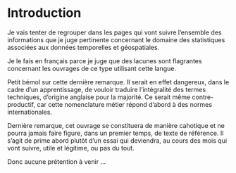 # Introduction {.unnumbered}

Je vais tenter de regrouper dans les pages qui vont suivre l'ensemble des informations que je juge pertinente concernant le domaine des statistiques associées aux données temporelles et géospatiales. <br>

Je le fais en français parce je juge que des lacunes sont flagrantes concernant les ouvrages de ce type utilisant cette langue. <br>

Petit bémol sur cette dernière remarque. Il serait en effet dangereux, dans le cadre d'un apprentissage, de vouloir traduire l'intégralité des termes techniques, d'origine anglaise pour la majorité. Ce serait même contre-productif, car cette nomenclature métier répond d'abord à des normes internationales.  <br>

Dernière remarque, cet ouvrage se constituera de manière cahotique et ne pourra jamais faire figure, dans un premier temps, de texte de référence. Il s'agit de prime abord plutôt d'un essai qui deviendra, au cours des mois qui vont suivre, utile et légitime, ou pas du tout. <br>

Donc aucune prétention à venir ...



